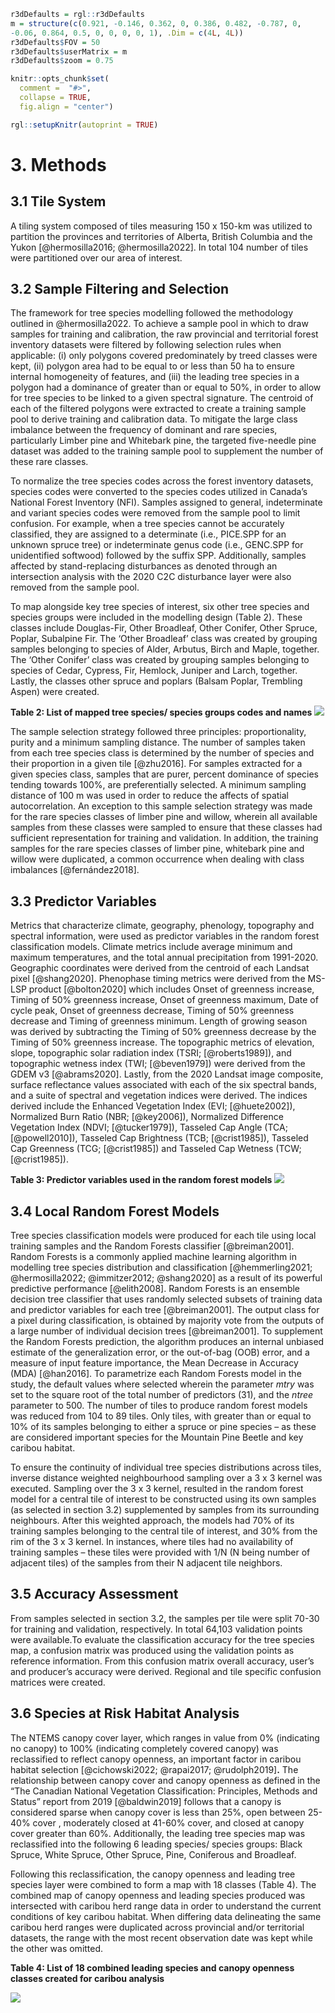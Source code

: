 ```r

r3dDefaults = rgl::r3dDefaults
m = structure(c(0.921, -0.146, 0.362, 0, 0.386, 0.482, -0.787, 0, 
-0.06, 0.864, 0.5, 0, 0, 0, 0, 1), .Dim = c(4L, 4L))
r3dDefaults$FOV = 50
r3dDefaults$userMatrix = m
r3dDefaults$zoom = 0.75

knitr::opts_chunk$set(
  comment =  "#>", 
  collapse = TRUE,
  fig.align = "center")

rgl::setupKnitr(autoprint = TRUE)

```

# 3. Methods {#sec-Methods}

## 3.1 Tile System {#sec-tile_system}

A tiling system composed of tiles measuring 150 x 150-km was utilized to partition the provinces and territories of Alberta, British Columbia and the Yukon [@hermosilla2016; @hermosilla2022]. In total 104 number of tiles were partitioned over our area of interest.

## 3.2 Sample Filtering and Selection {#sec-sample-filtering-and-selection}

The framework for tree species modelling followed the methodology outlined in @hermosilla2022. To achieve a sample pool in which to draw samples for training and calibration, the raw provincial and territorial forest inventory datasets were filtered by following selection rules when applicable: (i) only polygons covered predominately by treed classes were kept, (ii) polygon area had to be equal to or less than 50 ha to ensure internal homogeneity of features, and (iii) the leading tree species in a polygon had a dominance of greater than or equal to 50%, in order to allow for tree species to be linked to a given spectral signature. The centroid of each of the filtered polygons were extracted to create a training sample pool to derive training and calibration data. To mitigate the large class imbalance between the frequency of dominant and rare species, particularly Limber pine and Whitebark pine, the targeted five-needle pine dataset was added to the training sample pool to supplement the number of these rare classes.

To normalize the tree species codes across the forest inventory datasets, species codes were converted to the species codes utilized in Canada's National Forest Inventory (NFI). Samples assigned to general, indeterminate and variant species codes were removed from the sample pool to limit confusion. For example, when a tree species cannot be accurately classified, they are assigned to a determinate (i.e., PICE.SPP for an unknown spruce tree) or indeterminate genus code (i.e., GENC.SPP for unidentified softwood) followed by the suffix SPP. Additionally, samples affected by stand-replacing disturbances as denoted through an intersection analysis with the 2020 C2C disturbance layer were also removed from the sample pool.

To map alongside key tree species of interest, six other tree species and species groups were included in the modelling design (Table 2). These classes include Douglas-Fir, Other Broadleaf, Other Conifer, Other Spruce, Poplar, Subalpine Fir. The 'Other Broadleaf' class was created by grouping samples belonging to species of Alder, Arbutus, Birch and Maple, together. The 'Other Conifer' class was created by grouping samples belonging to species of Cedar, Cypress, Fir, Hemlock, Juniper and Larch, together. Lastly, the classes other spruce and poplars (Balsam Poplar, Trembling Aspen) were created.

**Table 2: List of mapped tree species/ species groups codes and names** ![](images/FRI_tree_species.jpg)

The sample selection strategy followed three principles: proportionality, purity and a minimum sampling distance. The number of samples taken from each tree species class is determined by the number of species and their proportion in a given tile [@zhu2016]. For samples extracted for a given species class, samples that are purer, percent dominance of species tending towards 100%, are preferentially selected. A minimum sampling distance of 100 m was used in order to reduce the affects of spatial autocorrelation. An exception to this sample selection strategy was made for the rare species classes of limber pine and willow, wherein all available samples from these classes were sampled to ensure that these classes had sufficient representation for training and validation. In addition, the training samples for the rare species classes of limber pine, whitebark pine and willow were duplicated, a common occurrence when dealing with class imbalances [@fernández2018].

## 3.3 Predictor Variables {#sec-predictor-variables}

Metrics that characterize climate, geography, phenology, topography and spectral information, were used as predictor variables in the random forest classification models. Climate metrics include average minimum and maximum temperatures, and the total annual precipitation from 1991-2020. Geographic coordinates were derived from the centroid of each Landsat pixel [@shang2020]. Phenophase timing metrics were derived from the MS-LSP product [@bolton2020] which includes Onset of greenness increase, Timing of 50% greenness increase, Onset of greenness maximum, Date of cycle peak, Onset of greenness decrease, Timing of 50% greenness decrease and Timing of greenness minimum. Length of growing season was derived by subtracting the Timing of 50% greenness decrease by the Timing of 50% greenness increase. The topographic metrics of elevation, slope, topographic solar radiation index (TSRI; [@roberts1989]), and topographic wetness index (TWI; [@beven1979]) were derived from the GDEM v3 [@abrams2020]. Lastly, from the 2020 Landsat image composite, surface reflectance values associated with each of the six spectral bands, and a suite of spectral and vegetation indices were derived. The indices derived include the Enhanced Vegetation Index (EVI; [@huete2002]), Normalized Burn Ratio (NBR; [@key2006]), Normalized Difference Vegetation Index (NDVI; [@tucker1979]), Tasseled Cap Angle (TCA; [@powell2010]), Tasseled Cap Brightness (TCB; [@crist1985]), Tasseled Cap Greenness (TCG; [@crist1985]) and Tasseled Cap Wetness (TCW; [@crist1985]).

**Table 3: Predictor variables used in the random forest models** ![](images/predictor_variables.jpg)

## 3.4 Local Random Forest Models {#sec-random-forest-models}

Tree species classification models were produced for each tile using local training samples and the Random Forests classifier [@breiman2001]. Random Forests is a commonly applied machine learning algorithm in modelling tree species distribution and classification [@hemmerling2021; @hermosilla2022; @immitzer2012; @shang2020] as a result of its powerful predictive performance [@elith2008]. Random Forests is an ensemble decision tree classifier that uses randomly selected subsets of training data and predictor variables for each tree [@breiman2001]. The output class for a pixel during classification, is obtained by majority vote from the outputs of a large number of individual decision trees [@breiman2001]. To supplement the Random Forests prediction, the algorithm produces an internal unbiased estimate of the generalization error, or the out-of-bag (OOB) error, and a measure of input feature importance, the Mean Decrease in Accuracy (MDA) [@han2016]. To parametrize each Random Forests model in the study, the default values where selected wherein the parameter *mtry* was set to the square root of the total number of predictors (31), and the *ntree* parameter to 500. The number of tiles to produce random forest models was reduced from 104 to 89 tiles. Only tiles, with greater than or equal to 10% of its samples belonging to either a spruce or pine species -- as these are considered important species for the Mountain Pine Beetle and key caribou habitat.

To ensure the continuity of individual tree species distributions across tiles, inverse distance weighted neighbourhood sampling over a 3 x 3 kernel was executed. Sampling over the 3 x 3 kernel, resulted in the random forest model for a central tile of interest to be constructed using its own samples (as selected in section 3.2) supplemented by samples from its surrounding neighbours. After this weighted approach, the models had 70% of its training samples belonging to the central tile of interest, and 30% from the rim of the 3 x 3 kernel. In instances, where tiles had no availability of training samples -- these tiles were provided with 1/N (N being number of adjacent tiles) of the samples from their N adjacent tile neighbors.

## 3.5 Accuracy Assessment {#sec-accuracy-assessment}

From samples selected in section 3.2, the samples per tile were split 70-30 for training and validation, respectively. In total 64,103 validation points were available.To evaluate the classification accuracy for the tree species map, a confusion matrix was produced using the validation points as reference information. From this confusion matrix overall accuracy, user's and producer's accuracy were derived. Regional and tile specific confusion matrices were created.

## 3.6 Species at Risk Habitat Analysis {#sec-habitat-analysis}

The NTEMS canopy cover layer, which ranges in value from 0% (indicating no canopy) to 100% (indicating completely covered canopy) was reclassified to reflect canopy openness, an important factor in caribou habitat selection [@cichowski2022; @rapai2017; @rudolph2019]**.** The relationship between canopy cover and canopy openness as defined in the "The Canadian National Vegetation Classification: Principles, Methods and Status" report from 2019 [@baldwin2019] follows that a canopy is considered sparse when canopy cover is less than 25%, open between 25-40% cover , moderately closed at 41-60% cover, and closed at canopy cover greater than 60%. Additionally, the leading tree species map was reclassified into the following 6 leading species/ species groups: Black Spruce, White Spruce, Other Spruce, Pine, Coniferous and Broadleaf.

Following this reclassification, the canopy openness and leading tree species layer were combined to form a map with 18 classes (Table 4). The combined map of canopy openness and leading species produced was intersected with caribou herd range data in order to understand the current conditions of key caribou habitat. When differing data delineating the same caribou herd ranges were duplicated across provincial and/or territorial datasets, the range with the most recent observation date was kept while the other was omitted.

**Table 4: List of 18 combined leading species and canopy openness classes created for caribou analysis**

![](images/canopy_tree_combined.jpg)
